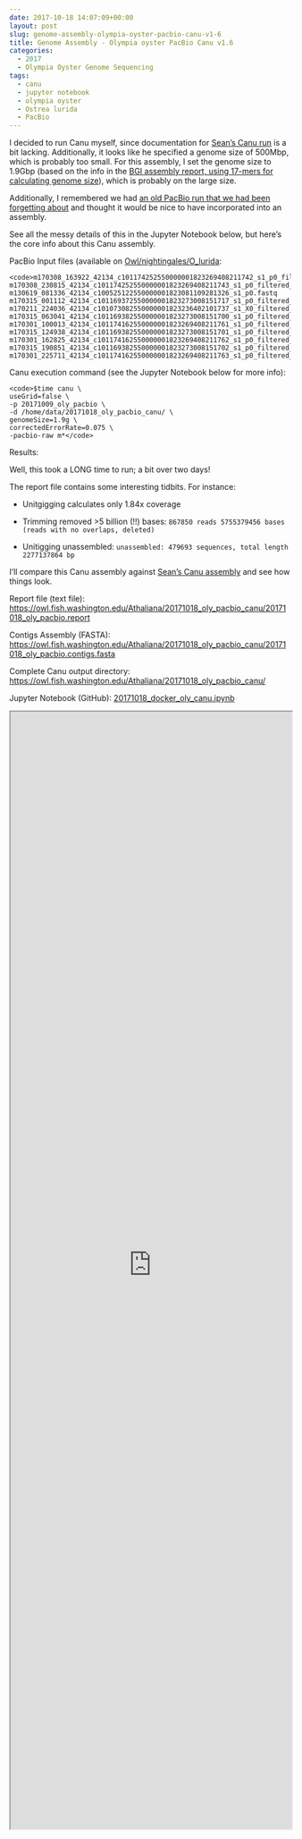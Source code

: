 ```yaml
---
date: 2017-10-18 14:07:09+00:00
layout: post
slug: genome-assembly-olympia-oyster-pacbio-canu-v1-6
title: Genome Assembly - Olympia oyster PacBio Canu v1.6
categories:
  - 2017
  - Olympia Oyster Genome Sequencing
tags:
  - canu
  - jupyter notebook
  - olympia oyster
  - Ostrea lurida
  - PacBio
---
```


I decided to run Canu myself, since documentation for [Sean's Canu run](https://genefish.wordpress.com/2017/06/19/seans-notebook-canu-run-finished/) is a bit lacking. Additionally, it looks like he specified a genome size of 500Mbp, which is probably too small. For this assembly, I set the genome size to 1.9Gbp (based on the info in the [BGI assembly report, using 17-mers for calculating genome size](https://github.com/RobertsLab/project-olympia.oyster-genomic/blob/master/docs/20160512_F15FTSUSAT0327_genome_survey.pdf)), which is probably on the large size.

Additionally, I remembered we had [an old PacBio run that we had been forgetting about](https://robertslab.github.io/sams-notebook/2017/10/09/data-management-convert-oly-pacbio-h5-to-fastq.html) and thought it would be nice to have incorporated into an assembly.

See all the messy details of this in the Jupyter Notebook below, but here's the core info about this Canu assembly.

PacBio Input files (available on [Owl/nightingales/O_lurida](https://owl.fish.washington.edu/nightingales/O_lurida/):


    
    <code>m170308_163922_42134_c101174252550000001823269408211742_s1_p0_filtered_subreads.fastq.gz                                                               m170308_230815_42134_c101174252550000001823269408211743_s1_p0_filtered_subreads.fastq.gz
    m130619_081336_42134_c100525122550000001823081109281326_s1_p0.fastq                       m170315_001112_42134_c101169372550000001823273008151717_s1_p0_filtered_subreads.fastq.gz
    m170211_224036_42134_c101073082550000001823236402101737_s1_X0_filtered_subreads.fastq.gz  m170315_063041_42134_c101169382550000001823273008151700_s1_p0_filtered_subreads.fastq.gz
    m170301_100013_42134_c101174162550000001823269408211761_s1_p0_filtered_subreads.fastq.gz  m170315_124938_42134_c101169382550000001823273008151701_s1_p0_filtered_subreads.fastq.gz
    m170301_162825_42134_c101174162550000001823269408211762_s1_p0_filtered_subreads.fastq.gz  m170315_190851_42134_c101169382550000001823273008151702_s1_p0_filtered_subreads.fastq.gz
    m170301_225711_42134_c101174162550000001823269408211763_s1_p0_filtered_subreads.fastq.gz</code>



Canu execution command (see the Jupyter Notebook below for more info):


    
    <code>$time canu \
    useGrid=false \
    -p 20171009_oly_pacbio \
    -d /home/data/20171018_oly_pacbio_canu/ \
    genomeSize=1.9g \
    correctedErrorRate=0.075 \
    -pacbio-raw m*</code>



Results:

Well, this took a LONG time to run; a bit over two days!

The report file contains some interesting tidbits. For instance:





  * Unitgigging calculates only 1.84x coverage


  * Trimming removed >5 billion (!!) bases: `867850 reads 5755379456 bases (reads with no overlaps, deleted)`


  * Unitigging unassembled: `unassembled: 479693 sequences, total length 2277137864 bp`



I'll compare this Canu assembly against [Sean's Canu assembly](https://owl.fish.washington.edu/scaphapoda/Sean/Oly_Canu_Output/oly_pacbio_.contigs.fasta) and see how things look.

Report file (text file): [https://owl.fish.washington.edu/Athaliana/20171018_oly_pacbio_canu/20171018_oly_pacbio.report](http://owl.fish.washington.edu/Athaliana/20171018_oly_pacbio_canu/20171018_oly_pacbio.report)

Contigs Assembly (FASTA): [https://owl.fish.washington.edu/Athaliana/20171018_oly_pacbio_canu/20171018_oly_pacbio.contigs.fasta](http://owl.fish.washington.edu/Athaliana/20171018_oly_pacbio_canu/20171018_oly_pacbio.contigs.fasta)

Complete Canu output directory: [https://owl.fish.washington.edu/Athaliana/20171018_oly_pacbio_canu/](http://owl.fish.washington.edu/Athaliana/20171018_oly_pacbio_canu/)

Jupyter Notebook (GitHub): [20171018_docker_oly_canu.ipynb](https://github.com/sr320/LabDocs/blob/master/jupyter_nbs/sam/20171018_docker_oly_canu.ipynb)

<iframe src="https://render.githubusercontent.com/view/ipynb?commit=06f41e8c62f1bbf7d5351126f8f4d32e3384f076&enc_url=68747470733a2f2f7261772e67697468756275736572636f6e74656e742e636f6d2f73723332302f4c6162446f63732f303666343165386336326631626266376435333531313236663866346433326533333834663037362f6a7570797465725f6e62732f73616d2f32303137313031385f646f636b65725f6f6c795f63616e752e6970796e62&nwo=sr320%2FLabDocs&path=jupyter_nbs%2Fsam%2F20171018_docker_oly_canu.ipynb&repository_id=13746500&repository_type=Repository#bfb8aefd-4cf7-477a-8cb6-5cfdc0584800" width="100%" height="2000" scrolling="yes"></iframe>
